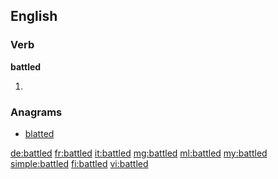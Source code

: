 ==English==

===Verb===
'''battled'''

# {{past of|battle}}

===Anagrams===
* [[blatted#English|blatted]]

[[de:battled]]
[[fr:battled]]
[[it:battled]]
[[mg:battled]]
[[ml:battled]]
[[my:battled]]
[[simple:battled]]
[[fi:battled]]
[[vi:battled]]